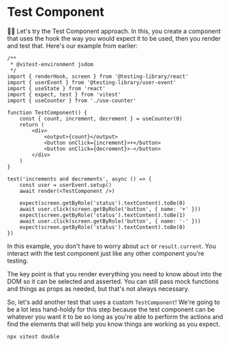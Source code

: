 # Test Component

<EpicVideo url="https://www.epicweb.dev/workshops/web-application-testing/hooks/custom-test-components-vs-render-hook-utility" />

👨‍💼 Let's try the Test Component approach. In this, you create a component that
uses the hook the way you would expect it to be used, then you render and test
that. Here's our example from earlier:

```tsx filename=use-counter.test.tsx
/**
 * @vitest-environment jsdom
 */
import { renderHook, screen } from '@testing-library/react'
import { userEvent } from '@testing-library/user-event'
import { useState } from 'react'
import { expect, test } from 'vitest'
import { useCounter } from './use-counter'

function TestComponent() {
	const { count, increment, decrement } = useCounter(0)
	return (
		<div>
			<output>{count}</output>
			<button onClick={increment}>+</button>
			<button onClick={decrement}>-</button>
		</div>
	)
}

test('increments and decrements', async () => {
	const user = userEvent.setup()
	await render(<TestComponent />)

	expect(screen.getByRole('status').textContent).toBe(0)
	await user.click(screen.getByRole('button', { name: '+' }))
	expect(screen.getByRole('status').textContent).toBe(1)
	await user.click(screen.getByRole('button', { name: '-' }))
	expect(screen.getByRole('status').textContent).toBe(0)
})
```

In this example, you don't have to worry about `act` or `result.current`. You
interact with the test component just like any other component you're testing.

The key point is that you render everything you need to know about into the DOM
so it can be selected and asserted. You can still pass mock functions and things
as props as needed, but that's not always necessary.

So, let's add another test that uses a custom `TestComponent`! We're going to
be a lot less hand-holdy for this step because the test component can be
whatever you want it to be so long as you're able to perform the actions and
find the elements that will help you know things are working as you expect.

```sh nonumber
npx vitest double
```
